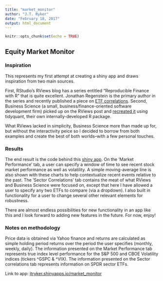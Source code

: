 ---
title: "market_monitor"
author: "J.T. Ryker"
date: "February 18, 2017"
output: html_document
---

```{r setup, include=FALSE}
knitr::opts_chunk$set(echo = TRUE)
```

## Equity Market Monitor

### Inspiration
This represents my first attempt at creating a shiny app and draws inspiration from two main sources. 

First, RStudio's RViews blog has a series entitled "Reproducible Finance with R" that is quite excellent. Jonathan Regenstein is the primary author in the series and recently published a piece on [ETF correlations](https://www.rstudio.com/rviews/2017/01/18/reproducible-finance-with-r-sector-correlations/). Second, Business Science (a small, business/finance-oriented software development firm) picked up on the RViews post and [recreated it](http://www.business-science.io/financial-analysis/2017/02/02/Recreating-RViews-Reproducible-Finance-Post.html) using tidyquant, their own internally-developed R package. 

What RViews lacked in simplicity, Business Science more than made up for, but without the interactivity peice so I decided to borrow from both examples and create the best of both worlds--with a few personal touches.

### Results
The end result is the code behind this [shiny app](jtryker.shinyapps.io/market_monitor). On the 'Market Performance' tab, a user can specify a window of time to see recent stock market performance as well as volatility. A simple moving-average line is also shown with these charts to help contextualize recent events relative to the past. The 'Sector Correlations' tab contains the meat of what RViews and Business Science were focused on, except that here I have allowed a user to specify any two ETFs to compare (via a dropdown). I also built in functionality for a user to change several other relevant elements for robustness.

There are almost endless possibilities for new functionality in an app like this and I look forward to adding new features in the future. For now, enjoy!

### Notes on methodology
Price data is obtained via Yahoo finance and returns are calculated as simple holding period returns over the period the user specifies (monthly, weekly, daily). The information presented on the Market Performance tab represents true index level performance for the S&P 500 and CBOE Volatility indices (tickers ^GSPC & ^VIX). The information presented on the Sector correlations tab represents information on SPDR sector ETFs.


Link to app: [jtryker.shinyapps.io/market_monitor](jtryker.shinyapps.io/market_monitor) 
